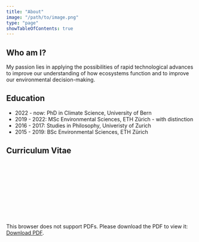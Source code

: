 ```yaml
---
title: "About"
image: "/path/to/image.png"
type: "page"
showTableOfContents: true
---
```


## Who am I?

My passion lies in applying the possibilities of rapid technological advances to improve our understanding of how ecosystems function and to improve our environmental decision-making. 

## Education

- 2022 - now: PhD in Climate Science, University of Bern 
- 2019 - 2022: MSc Environmental Sciences, ETH Zürich - with distinction
- 2016 - 2017: Studies in Philosophy, Univeristy of Zurich
- 2015 - 2019: BSc Environmental Sciences, ETH Zürich

## Curriculum Vitae

<object data="http://www.africau.edu/images/default/sample.pdf" type="application/pdf" width="700px" height="700px">
    <embed src="http://www.africau.edu/images/default/sample.pdf">
        <p>This browser does not support PDFs. Please download the PDF to view it: <a href="http://www.africau.edu/images/default/sample.pdf">Download PDF</a>.</p>
    </embed>
</object>

<!-- ## Work Experience -->
<!-- ... to be added -->
